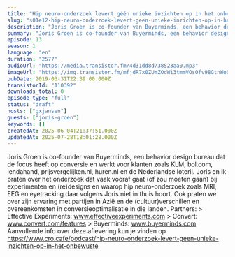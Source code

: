 ```yaml
---
title: "Hip neuro-onderzoek levert géén unieke inzichten op in het onbewuste, met Joris Groen (Buyerminds)"
slug: "s01e12-hip-neuro-onderzoek-levert-geen-unieke-inzichten-op-in-het-onbewuste"
description: "Joris Groen is co-founder van Buyerminds, een behavior design bureau dat de focus heeft op conversie en werkt voor klanten zoals KLM, bol.com, lendahand, prijsvergelijken.nl, huren.nl en de Nederlandse loterij. Joris en ik praten over het onderzoek dat vaak vooraf gaat (of zou moeten gaan) bij experimenten en (re)designs en waarop hip neuro-onderzoek zoals MRI, EEG en eyetracking daar volgens Joris niet in thuis hoort. Ook praten we over zijn ervaring met partijen in Azië en de (cultuur)verschillen en overeenkomsten in conversieoptimalisatie in die landen. Partners: > Effective Experiments: www.effectiveexperiments.com > Convert: www.convert.com/features > Buyerminds: www.buyerminds.com Aanvullende info over deze aflevering kun je vinden op https://www.cro.cafe/podcast/hip-neuro-onderzoek-levert-geen-unieke-inzichten-op-in-het-onbewuste"
summary: "Joris Groen is co-founder van Buyerminds, een behavior design bureau dat de focus heeft op conversie en werkt voor klanten zoals KLM, bol.com, lendahand, prijsvergelijken.nl, huren.nl en de Nederlandse loterij.\r\n\r\nJoris en ik praten over het onderzoek dat vaak vooraf gaat (of zou moeten gaan) bij experimenten en (re)designs en waarop hip neuro-onderzoek zoals MRI, EEG en eyetracking daar volgens Joris niet in thuis hoort.\r\n\r\nOok praten we over zijn ervaring met partijen in Azië en de (cultuur)verschillen en overeenkomsten in conversieoptimalisatie in die landen.\r\n\r\nPartners:\r\n> Effective Experiments: www.effectiveexperiments.com\r\n> Convert: www.convert.com/features\r\n> Buyerminds: www.buyerminds.com\r\n\r\nAanvullende info over deze aflevering kun je vinden op https://www.cro.cafe/podcast/hip-neuro-onderzoek-levert-geen-unieke-inzichten-op-in-het-onbewuste"
episode: 13
season: 1
language: "en"
duration: "2577"
audioUrl: "https://media.transistor.fm/4d31dd8d/38523aa0.mp3"
imageUrl: "https://img.transistor.fm/mfjdR7x0ZUmZOdWi3tmmVOsOfv98GtnWoSKyb7L_gTc/rs:fill:0:0:1/w:3000/h:3000/q:60/aHR0cHM6Ly9pbWct/dXBsb2FkLXByb2R1/Y3Rpb24udHJhbnNp/c3Rvci5mbS9lcGlz/b2RlLzExMDM5Mi8x/NjAxNTg4Njc0LWFy/dHdvcmsuanBn.webp"
pubDate: 2019-03-31T22:39:00.000Z
transistorId: "110392"
downloads_total: 0
episode_type: "full"
status: "draft"
hosts: ["gxjansen"]
guests: ["joris-groen"]
keywords: []
createdAt: 2025-06-04T21:37:51.000Z
updatedAt: 2025-07-28T18:01:28.000Z
---
```


Joris Groen is co-founder van Buyerminds, een behavior design bureau dat de focus heeft op conversie en werkt voor klanten zoals KLM, bol.com, lendahand, prijsvergelijken.nl, huren.nl en de Nederlandse loterij. Joris en ik praten over het onderzoek dat vaak vooraf gaat (of zou moeten gaan) bij experimenten en (re)designs en waarop hip neuro-onderzoek zoals MRI, EEG en eyetracking daar volgens Joris niet in thuis hoort. Ook praten we over zijn ervaring met partijen in Azië en de (cultuur)verschillen en overeenkomsten in conversieoptimalisatie in die landen. Partners: > Effective Experiments: www.effectiveexperiments.com > Convert: www.convert.com/features > Buyerminds: www.buyerminds.com Aanvullende info over deze aflevering kun je vinden op https://www.cro.cafe/podcast/hip-neuro-onderzoek-levert-geen-unieke-inzichten-op-in-het-onbewuste
